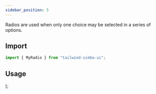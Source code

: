 ```yaml
---
sidebar_position: 5
---
```



Radios are used when only one choice may be selected in a series of options.

## Import

```js
import { MyRadio } from "tailwind-simba-ui";
```

## Usage

  <div className="border-2 rounded-xl mb-4">
    <div className="m-2">
      <MyRadio></MyRadio>
    </div>
  </div>
);

<BasicUsage></BasicUsage>
